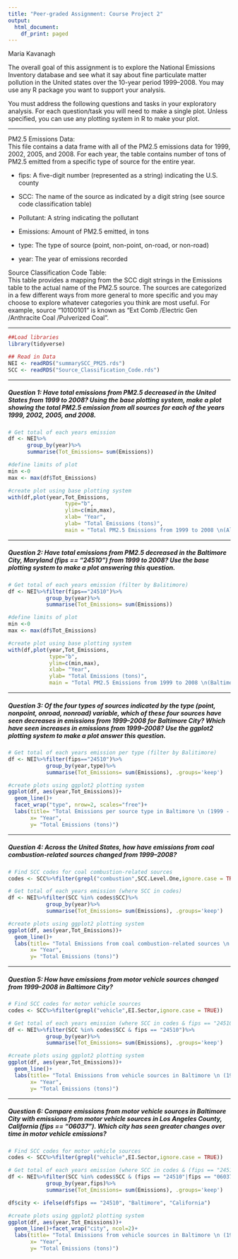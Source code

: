 ---
title: "Peer-graded Assignment: Course Project 2"
output:
  html_document:
    df_print: paged
---

Maria Kavanagh

The overall goal of this assignment is to explore the National Emissions Inventory database and see what it say about fine particulate matter pollution in the United states over the 10-year period 1999--2008. You may use any R package you want to support your analysis.

You must address the following questions and tasks in your exploratory analysis. For each question/task you will need to make a single plot. Unless specified, you can use any plotting system in R to make your plot.

------------------------------------------------------------------------

PM2.5 Emissions Data:\
This file contains a data frame with all of the PM2.5 emissions data for 1999, 2002, 2005, and 2008. For each year, the table contains number of tons of PM2.5 emitted from a specific type of source for the entire year.

-   fips: A five-digit number (represented as a string) indicating the U.S. county

-   SCC: The name of the source as indicated by a digit string (see source code classification table)

-   Pollutant: A string indicating the pollutant

-   Emissions: Amount of PM2.5 emitted, in tons

-   type: The type of source (point, non-point, on-road, or non-road)

-   year: The year of emissions recorded

Source Classification Code Table:\
This table provides a mapping from the SCC digit strings in the Emissions table to the actual name of the PM2.5 source. The sources are categorized in a few different ways from more general to more specific and you may choose to explore whatever categories you think are most useful. For example, source "10100101" is known as "Ext Comb /Electric Gen /Anthracite Coal /Pulverized Coal".

------------------------------------------------------------------------

```{r, message=FALSE}
##Load libraries
library(tidyverse)
```

```{r, echo =TRUE}
## Read in Data
NEI <- readRDS("summarySCC_PM25.rds")
SCC <- readRDS("Source_Classification_Code.rds")
```

------------------------------------------------------------------------

##### **Question 1: Have total emissions from PM2.5 decreased in the United States from 1999 to 2008? Using the base plotting system, make a plot showing the total PM2.5 emission from all sources for each of the years 1999, 2002, 2005, and 2008.**

```{r}
# Get total of each years emission
df <- NEI%>%
      group_by(year)%>%
      summarise(Tot_Emissions= sum(Emissions))

#define limits of plot
min <-0
max <- max(df$Tot_Emissions)

#create plot using base plotting system
with(df,plot(year,Tot_Emissions, 
                  type="b",
                  ylim=c(min,max),
                  xlab= "Year", 
                  ylab= "Total Emissions (tons)", 
                  main = "Total PM2.5 Emissions from 1999 to 2008 \n(All sources)", cex.main=1))

```

------------------------------------------------------------------------

##### **Question 2: Have total emissions from PM2.5 decreased in the Baltimore City, Maryland (fips == "24510") from 1999 to 2008? Use the base plotting system to make a plot answering this question.**

```{r}
# Get total of each years emission (filter by Balitimore)
df <- NEI%>%filter(fips=="24510")%>%
            group_by(year)%>%
            summarise(Tot_Emissions= sum(Emissions))

#define limits of plot
min <-0
max <- max(df$Tot_Emissions)

#create plot using base plotting system
with(df,plot(year,Tot_Emissions, 
             type="b",
             ylim=c(min,max),
             xlab= "Year", 
             ylab= "Total Emissions (tons)", 
             main = "Total PM2.5 Emissions from 1999 to 2008 \n(Baltimore, Maryland)", cex.main=1))

```

------------------------------------------------------------------------

##### **Question 3: Of the four types of sources indicated by the type (point, nonpoint, onroad, nonroad) variable, which of these four sources have seen decreases in emissions from 1999--2008 for Baltimore City? Which have seen increases in emissions from 1999--2008? Use the ggplot2 plotting system to make a plot answer this question.**

```{r}
# Get total of each years emission per type (filter by Balitimore)
df <- NEI%>%filter(fips=="24510")%>%
            group_by(year,type)%>%
            summarise(Tot_Emissions= sum(Emissions), .groups='keep')

#create plots using ggplot2 plotting system
ggplot(df, aes(year,Tot_Emissions))+
  geom_line()+
  facet_wrap("type", nrow=2, scales="free")+
  labs(title= "Total Emissions per source type in Baltimore \n (1999 - 2008)",
       x= "Year", 
       y= "Total Emissions (tons)")

```

------------------------------------------------------------------------

##### **Question 4: Across the United States, how have emissions from coal combustion-related sources changed from 1999--2008?**

```{r}

# Find SCC codes for coal combustion-related sources
codes <- SCC%>%filter(grepl("combustion",SCC.Level.One,ignore.case = TRUE)&grepl("coal",SCC.Level.Three,ignore.case = TRUE))

# Get total of each years emission (where SCC in codes)
df <- NEI%>%filter(SCC %in% codes$SCC)%>%
            group_by(year)%>%
            summarise(Tot_Emissions= sum(Emissions), .groups='keep')

#create plots using ggplot2 plotting system
ggplot(df, aes(year,Tot_Emissions))+
  geom_line()+
  labs(title= "Total Emissions from coal combustion-related sources \n (1999 - 2008)",
       x= "Year", 
       y= "Total Emissions (tons)")


```

------------------------------------------------------------------------

##### **Question 5: How have emissions from motor vehicle sources changed from 1999--2008 in Baltimore City?**

```{r}
# Find SCC codes for motor vehicle sources
codes <- SCC%>%filter(grepl("vehicle",EI.Sector,ignore.case = TRUE))

# Get total of each years emission (where SCC in codes & fips == "24510" (baltimore) )
df <- NEI%>%filter(SCC %in% codes$SCC & fips == "24510")%>%
            group_by(year)%>%
            summarise(Tot_Emissions= sum(Emissions), .groups='keep')

#create plots using ggplot2 plotting system
ggplot(df, aes(year,Tot_Emissions))+
  geom_line()+
  labs(title= "Total Emissions from vehicle sources in Baltimore \n (1999 - 2008)",
       x= "Year", 
       y= "Total Emissions (tons)")


```

------------------------------------------------------------------------

##### **Question 6: Compare emissions from motor vehicle sources in Baltimore City with emissions from motor vehicle sources in Los Angeles County, California (fips == "06037"). Which city has seen greater changes over time in motor vehicle emissions?**

```{r}

# Find SCC codes for motor vehicle sources
codes <- SCC%>%filter(grepl("vehicle",EI.Sector,ignore.case = TRUE))

# Get total of each years emission (where SCC in codes & (fips == "24510" (baltimore) OR fips == "06037" (California))
df <- NEI%>%filter(SCC %in% codes$SCC & (fips == "24510"|fips == "06037"))%>%
            group_by(year,fips)%>%
            summarise(Tot_Emissions= sum(Emissions), .groups='keep')

df$city <- ifelse(df$fips == "24510", "Baltimore", "California")

#create plots using ggplot2 plotting system
ggplot(df, aes(year,Tot_Emissions))+
  geom_line()+facet_wrap("city", ncol=2)+
  labs(title= "Total Emissions from vehicle sources in Baltimore \n (1999 - 2008)",
       x= "Year", 
       y= "Total Emissions (tons)")

```
